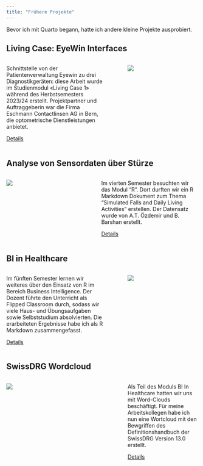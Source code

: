 ```yaml
---
title: "Frühere Projekte"
---
```


Bevor ich mit Quarto begann, hatte ich andere kleine Projekte ausprobiert.

## Living Case: EyeWin Interfaces

:::: columns

::: {.column width="55%"}
Schnittstelle von der Patientenverwaltung Eyewin zu drei Diagnostikgeräten: diese Arbeit wurde im Studienmodul «Living Case 1» während des Herbstsemesters 2023/24 erstellt. Projektpartner und Auftraggeberin war die Firma Eschmann Contactlinsen AG in Bern, die optometrische Dienstleistungen anbietet.


[Details](https://teletrabbie.github.io/livingcase01/eyewininterfaces.html)

:::

::: {.column width="5%"}
:::

::: {.column width="40%"}
[![](pictures/Screenshot 02 Suche.png)](https://teletrabbie.github.io/livingcase01/eyewininterfaces.html)
:::

::::


## Analyse von Sensordaten über Stürze

:::: columns

::: {.column width="40%"}
[![](pictures/stürze.png)](https://teletrabbie.github.io/R_project_semester_04.html)
:::

::: {.column width="5%"}
:::

::: {.column width="55%"}
Im vierten Semester besuchten wir das Modul "R". Dort durften wir ein R Markdown Dokument zum Thema "Simulated Falls and Daily Living Activities" erstellen. Der Datensatz wurde von A.T. Özdemir und B. Barshan erstellt.

[Details](https://teletrabbie.github.io/R_project_semester_04.html)
:::

::::


## BI in Healthcare

:::: columns

::: {.column width="55%"}
Im fünften Semester lernen wir weiteres über den Einsatz von R im Bereich Business Intelligence. Der Dozent führte den Unterricht als Flipped Classroom durch, sodass wir viele Haus- und Übungsaufgaben sowie Selbststudium absolvierten. Die erarbeiteten Ergebnisse habe ich als R Markdown zusammengefasst.


[Details](https://teletrabbie.github.io/BI_Healthcare_Flipped.html)

:::

::: {.column width="5%"}
:::

::: {.column width="40%"}
[![](pictures/k-means.png)](https://teletrabbie.github.io/BI_Healthcare_Flipped.html)
:::

::::


## SwissDRG Wordcloud

:::: columns

::: {.column width="55%"}
[![](pictures/drg wordcloud.png)](https://teletrabbie.github.io/word_cloud_drg.html)
:::

::: {.column width="5%"}
:::

::: {.column width="40%"}
Als Teil des Moduls BI In Healthcare hatten wir uns mit Word-Clouds beschäftigt. Für meine Arbeitskollegen habe ich nun eine Wortcloud mit den Bewgriffen des Definitionshandbuch der SwissDRG Version 13.0 erstellt.

[Details](https://teletrabbie.github.io/word_cloud_drg.html)
:::

::::
